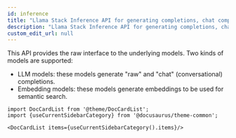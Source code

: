 ```yaml
---
id: inference
title: "Llama Stack Inference API for generating completions, chat completions, and embeddings."
description: "Llama Stack Inference API for generating completions, chat completions, and embeddings."
custom_edit_url: null
---
```




This API provides the raw interface to the underlying models. Two kinds of models are supported:
- LLM models: these models generate "raw" and "chat" (conversational) completions.
- Embedding models: these models generate embeddings to be used for semantic search.



```mdx-code-block
import DocCardList from '@theme/DocCardList';
import {useCurrentSidebarCategory} from '@docusaurus/theme-common';

<DocCardList items={useCurrentSidebarCategory().items}/>
```
